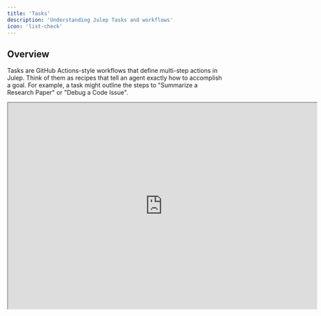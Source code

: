 ```yaml
---
title: 'Tasks'
description: 'Understanding Julep Tasks and workflows'
icon: 'list-check'
---
```


## Overview

Tasks are GitHub Actions-style workflows that define multi-step actions in Julep. Think of them as recipes that tell an agent exactly how to accomplish a goal. For example, a task might outline the steps to "Summarize a Research Paper" or "Debug a Code Issue".

<Frame>
  <iframe 
  src="https://www.loom.com/embed/c5cda67936254465aaff4548245b3e13?hideEmbedTopBar=true" 
  alt="Tasks in action" 
  width="720" 
  height="480"  
  allow="autoplay; encrypted-media" 
  allowfullscreen
  />
</Frame>

Here are some of the key features of tasks:

- Connect multiple AI operations seamlessly
- Make decisions based on intermediate results
- Run operations in parallel for efficiency
- Integrate with external tools and APIs
- Maintain state throughout execution

## Components

A task consists of several key components which can be broadly classified into:

### Input Schema

```yaml YAML
name: Summarize Document
description: Create a concise summary of any document
input_schema:
  type: object
  properties:
    document_text:
      type: string
      description: The text to summarize
```

### Tools

Tools are functions that can be used by an agent to perform tasks. Julep supports:

- [User-defined functions](/docs/concepts/tools#user-defined-functions)
- [System tools](/docs/concepts/tools#system-tools)
- [Integrations](/docs/concepts/tools#integration-tools)
- [API calls](/docs/concepts/tools#api-call-tools)

Learn more about tools [here](/docs/concepts/tools).

```yaml YAML
tools:
  - name: internet_search
    description: Performs an internet search using Brave
    type: integration
    integration:
      provider: brave
      method: search
      setup:
        api_key: <BRAVE_API_KEY>
```

### Sub-Workflows

A task can be made up of multiple sub-workflows. These sub-workflows can be named and can be used to break down complex tasks into smaller, more manageable pieces.

```yaml YAML
name: Summarize Document
description: Create a concise summary of any document

sample_sub_workflow:
  - prompt: |-
      $ f'Tell me a joke about {steps[0].input.topic}:'

main:
- workflow: sample_sub_workflow
  arguments:
    topic: AI
```

### Steps

<Note>
  We use tasks and workflows interchangeably. They are the same except Julep's branding reflects tasks.
</Note>

Below is a table of all the steps that can be used in a task.

| Name          | Description                                                                 |
|---------------|-----------------------------------------------------------------------------|
| [Tool Call](/docs/advanced/types-of-task-steps#tool-call-step) | Execute tools defined in the task |
| [Prompt](/docs/advanced/types-of-task-steps#prompt-step) | Send messages to the AI model |
| [Evaluate](/docs/advanced/types-of-task-steps#evaluate-step) | Perform calculations or data manipulation |
| [Wait for Input](/docs/advanced/types-of-task-steps#wait-for-input-step) | Pause workflow for user input |
| [Set](/docs/advanced/types-of-task-steps#set-step) | Store values for later use |
| [Get](/docs/advanced/types-of-task-steps#get-step) | Retrieve values from storage |
| [Foreach](/docs/advanced/types-of-task-steps#foreach-step) | Iterate over a collection |
| [Map-reduce](/docs/advanced/types-of-task-steps#map-reduce-step) | Process collections in parallel |
| [Parallel](/docs/advanced/types-of-task-steps#parallel-step) | Execute steps concurrently |
| [Switch](/docs/advanced/types-of-task-steps#switch-step) | Multiple condition handling |
| [If-else](/docs/advanced/types-of-task-steps#if-else-step) | Conditional execution |
| [Sleep](/docs/advanced/types-of-task-steps#sleep-step) | Pause execution |
| [Return](/docs/advanced/types-of-task-steps#return-step) | Return values from workflow |
| [Yield](/docs/advanced/types-of-task-steps#yield-step) | Execute subworkflows |
| [Log](/docs/advanced/types-of-task-steps#log-step) | Log messages or specific values |
| [Error](/docs/advanced/types-of-task-steps#error-step) | Handle errors by specifying an error message |

> You can learn more about workflow steps as to how they work in the [Workflow Steps](/docs/advanced/types-of-task-steps) section.

### Context Variables

Tasks have access to three types of context:

#### Input Variables
Access input parameters:
```yaml YAML
- prompt: $ f'Hello {steps[0].input.user_name}'
```

#### Step Results
Use outputs from previous steps:
```yaml YAML
- evaluate: $ len(_.search_results)
- if: $ _.count > 0
```
<Accordion title="How to access the input and output of a step">

In any step, you can access the input and output of a step using the `steps[index].output` or `steps[index].input` variable. For example:

```yaml
- evaluate:
    topic: $ steps[0].input.topic
```

```yaml
- evaluate:
    topic: $ steps[0].output.topic
```

In Julep, the steps are indexed from 0. So the first step is `steps[0]` and the second step is `steps[1]` and so on.
Furthermore the first step input is nothing but the task input and the last step output is nothing but the output of the task.
</Accordion>

<Note>
To learn more about how to use the `$` variable and new syntax, please refer to the [New Syntax](/docs/advanced/new-syntax) section.
</Note>

#### Environment Context
Access agent and session data:
```yaml YAML
- prompt: $ f'Agent {agent.name} is helping you'
```

<Info>
  Input schemas help catch errors early by validating all inputs before execution starts.
</Info>

Here's how these components work together:

```yaml YAML
name: Process Customer Feedback
description: Analyze and categorize customer feedback
input_schema:
  type: object
  required: ["feedback_text"]
  properties:
    feedback_text:
      type: string
    sentiment_analysis:
      type: boolean
      default: true

tools:
  - name: categorize
    integration:
      provider: classification
      method: categorize

main:
  - prompt: Analyze customer sentiment
  - tool: categorize
    arguments:
      text: $ steps[0].input.feedback_text
```

> Learn more about tools [here](/docs/concepts/tools).

### Metadata

Metadata is a key-value pair that can be used to categorize and filter tasks.

## How to Use Tasks ?

### Creating a Task

Here's a simple task that summarizes a document and checks if the summary is too long. We first define the task in a YAML file and then create it using the Julep SDK.

<CodeGroup>

```yaml YAML
name: Summarize Document
description: Create a concise summary of any document
input_schema:
  type: object
  properties:
    document_text:
      type: string
      description: The text to summarize

main:
  - prompt: |-
        $ f'''Analyze the following text and create a summary:
        {steps[0].input.document_text}'''
    unwrap: true
  - evaluate:
      too_long: $ len(_) > 500
  - if: $ _.too_long
    then:
      prompt: |-
        $ f'''Make the summary more concise:
        {steps[0].output}'''
    else: 
      evaluate:
        content: $ steps[0].output
```

```python Python
# Create a task
import yaml
task_yaml = """
// ... task yaml here ...
"""
task_def = yaml.safe_load(task_yaml)
task = client.tasks.create(
    agent_id="agent_id",
    **task_def
)
```

```javascript Node.js
// Create a task
const taskYaml = `
// ... task yaml here ...
`
async function createTask(agentId) {
  const task = await client.tasks.create(agentId, yaml.parse(taskYaml));
  return task;
}
```
</CodeGroup>

<Tip>
    Check out the API reference [here](/api-reference/tasks) or SDK reference (Python [here](/sdks/python/reference#tasks) or JavaScript [here](/sdks/nodejs/reference#tasks) for more details on different operations you can perform on tasks.
</Tip>


### Executing a Task

Here's how to execute a task:

<CodeGroup>
```python Python
# Execute a task
execution = client.executions.create(
    task_id=task.id,
    input={
        "document_text": "This is a sample document"
    }
)

# Monitor progress
while True:
    result = client.executions.get(execution.id)
    if result.status in ["succeeded", "failed"]:
        break
    time.sleep(1)
```

```javascript Node.js
// Execute a task
async function executeTask(taskId) {
  const execution = await client.executions.create(taskId, {
    input: { idea: "A cat who learns to fly" },
  });

  while (true) {
    const result = await client.executions.get(execution.id);
    console.log(result.status, result.output);

    if (result.status === "succeeded" || result.status === "failed") {
      // 📦 Once the execution is finished, retrieve the results
      if (result.status === "succeeded") {
        console.log(result.output);
      } else {
        throw new Error(result.error);
      }
      break;
    }

    await new Promise((resolve) => setTimeout(resolve, 1000));
  }
}
```
</CodeGroup>

<Tip>
    Check out the API reference [here](/api-reference/executions) or SDK reference (Python [here](/sdks/python/reference#executions) or JavaScript [here](/sdks/nodejs/reference#executions) for more details on different operations you can perform on tasks.
</Tip>

## Relationship to Other Concepts

This section will help you understand how tasks relate to other concepts in Julep.

### Agents

Julep agents can power tasks by providing memory, context, or tools. Tasks are multi-step workflows designed for complex, automated execution. Whenever you create a task, you can associate it with an agent if you want to leverage that agent's capabilities. Unlike sessions, tasks are not meant for real-time interaction; they run through a defined workflow to achieve a goal.

For example:

```python Python
# Create an agent with specific tools
agent = client.agents.create(
    name="Customer Support Agent",
    tools=["email", "ticket_system"]
)

# Create a task that inherits these tools
task = client.tasks.create(
    agent_id=agent.id,
    name="Handle Support Request",
    main=[
        {"tool": "email", "arguments": {"to": "{{inputs.customer}}"}}
    ]
)
```

### Tools

Task can leverage tools to perform complex operations. Tools can be defined in the task definition or can be associated with an agent. 
When you define a tool in the task definition, it is available to all steps in that task only. On the other hand, when you associate a tool with an agent, it is available to all the Tasks associated with that agent.

## Best Practices

<CardGroup cols={3}>
  <Card title="Keep Tasks Focused" icon="bullseye">
    <ul>
      <li>1. **Purpose**: Each task should have a single, clear purpose</li>
      <li>2. **Subtasks**: Break complex workflows into smaller subtasks</li>
    </ul>
  </Card>

  <Card title="Handle Errors Gracefully" icon="shield-check">
    <ul>
      <li>1. **Error Handling**: Use try/catch blocks for error-prone operations</li>
      <li>2. **Error Messages**: Provide helpful error messages</li>
      <li>3. **Fallback Options**: Include fallback options where appropriate</li>
    </ul>
  </Card>

  <Card title="Optimize Performance" icon="gauge">
    <ul>
      <li>1. **Parallel Execution**: Use parallel execution when steps are independent</li>
      <li>2. **Map-Reduce**: Use map-reduce to run steps in parallel</li>
    </ul>
  </Card>
</CardGroup>

## Next Steps

- [Workflow Steps](/docs/advanced/types-of-task-steps) - Learn about all available step types
- [Tools](/docs/concepts/tools) - Learn about tools and how to use them in tasks
- [Sessions](/docs/concepts/sessions) - Learn about sessions and how to use them in tasks